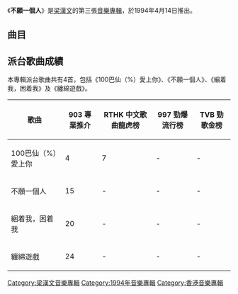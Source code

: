 {{Infobox album <!-- See Wikipedia:WikiProject_Albums -->
| name       = 不願一個人
| type       = [[專輯|專輯]]
| artist     = [[梁漢文|梁漢文]]
| cover      = 梁漢文 不願一個人.jpg
| released   = 1994年4月14日
| recorded   = 1994年1月
| genre      = [[粵語流行音樂|粵語流行音樂]]
| length     = 47分22秒
| label      = [[華星唱片|華星唱片]]
| producer   = 江港生、陳德建
<!-- 未知參數 | number     = 11 -->
| prev_title = [[糊塗感情|糊塗感情]]
| prev_year  = 1993 <!-- 5月19日 -->
| next_title = [[壹精選|壹精選]]
| next_year  = 1994 <!-- 11月3日 -->
}}
《'''不願一個人'''》是[[梁漢文|梁漢文]]的第三張[[音樂專輯|音樂專輯]]，於1994年4月14日推出。

==曲目==
{{tracklist
| headline        =
| total_length    = 47:22

| all_producer = [[江港生|江港生]]、[[陳德建|陳德建]]

| title1         = 100巴仙(%)愛上你
| music1         = [[楠瀬誠志郎|楠瀬誠志郎]]
| lyrics1        = [[林振強|林振強]]
| arranger1      = [[江港生|江港生]]
| longnote1      = 改編自[[楠瀬誠志郎|楠瀬誠志郎]]的《タンポポのお酒の栓あけたら》
| length1        = 4:44

| title2         = 不願一個人
| music2         = [[周華健|周華健]]
| lyrics2        = [[張美賢|張美賢]]
| arranger2      = [[辛偉力|辛偉力]]
| longnote2      = 改編自[[周華健|周華健]]的《不願一個人》
| length2        = 4:24

| title3         = 綑着我，困着我
| music3         = [[倫永亮|倫永亮]]
| lyrics3        = 張美賢
| arranger3      = 倫永亮
| longnote3      = 
| length3        = 4:12

| title4         = 即使傷心又如何
| music4         = [[黎允文|黎允文]]
| lyrics4        = [[李敏_(香港)|李敏]]
| arranger4      = 黎允文
| longnote4      = 
| length4        = 4:18

| title5         = 纏綿遊戲
| music5         = [[申勝勳|申勝勳]]
| lyrics5        = [[林夕|林夕]]
| arranger5      = [[符元偉|符元偉]]
| longnote5      = 改編自[[申昇勳|申昇勳]]的《黑暗中的愛情》<br>國語版本為[[姜育恆|姜育恆]]的《不能停止的愛》<br>同曲曲目：[[張衛健|張衛健]]《伴郎》及[[黃品源|黃品源]]《城市情人夢》
| length5        = 4:04

| title6         = 五仟巴仙的愛
| music6         = [[趙增熹|趙增熹]]
| lyrics6        = [[陳少琪|陳少琪]]
| arranger6      = [[Wink_Pettis|Wink Pettis]]
| longnote6      = 
| length6        = 3:42

| title7         = 不可多得的愛
| music7         = [[Michael_Lloyd|Michael Lloyd]]
| lyrics7        = 李敏
| arranger7      = [[陳德建|陳德建]]
| longnote7      = 改編自[[Maureen_McGovern|Maureen McGovern]]的《Very Special Love》
| length7        = 3:57

| title8         = 空空天空
| music8         = [[内田勉|内田勉]]
| lyrics8        = 陳少琪
| arranger8      = 陳德建
| longnote8      = 
| length8        = 3:53

| title9         = 經典之吻
| music9         = [[Lili_&_Susie|Lili & Susie]]
| lyrics9        = 李敏
| arranger9      = Wink Pettis<br>江港生
| longnote9      = 改編自Lili & Susie的《Ride In My Love》
| length9        = 4:40

| title10        = 第三者
| music10        = [[Kan|Kan]]
| lyrics10       = 張美賢
| arranger10     = [[丁志光|丁志光]]<br>江港生
| longnote10     = 改編自Kan的《ムーン (Moon)》
| length10       = 4:31

| title11        = 日出之後
| music11        = [[安部恭弘|安部恭弘]]
| lyrics11       = 陳少琪
| arranger11     = 江港生<br>[[Alex_Dela_Cruz|Alex Dela Cruz]]
| longnote11     = 改編自[[稲垣潤一|稲垣潤一]]的《ロング・バージョン》
| length11       = 4:57
}}

== 派台歌曲成績 ==
本專輯派台歌曲共有4首，包括《100巴仙（%）愛上你》、《不願一個人》、《綑着我，困着我》及《纏綿遊戲》。
{| class="wikitable"
|-
!歌曲||903 專業推介||RTHK 中文歌曲龍虎榜||997 勁爆流行榜||TVB 勁歌金榜
|-
|100巴仙（%）愛上你 || 4 || 7 || - || - 
|-
| 不願一個人|| 15 || - || - || -
|-
| 綑着我，困着我 || 20 || - || - || - 
|-
| 纏綿遊戲 || 24 || - || - || - 
|}



{{梁漢文}}
[[Category:梁漢文音樂專輯|Category:梁漢文音樂專輯]]
[[Category:1994年音樂專輯|Category:1994年音樂專輯]]
[[Category:香港音樂專輯|Category:香港音樂專輯]]
